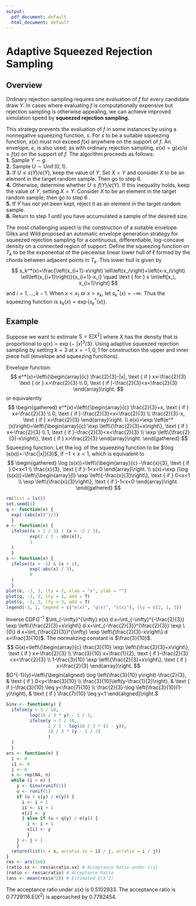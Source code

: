 ```yaml
---
output:
  pdf_document: default
  html_document: default
---
```

# Adaptive Squeezed Rejection Sampling

## Overview
Ordinary rejection sampling requires one evaluation of $f$ for every candidate draw $Y$. In cases where evaluating $f$ is computationally expensive but rejection sampling is otherwise appealing, we can achieve improved simulation speed by **squeezed rejection sampling.** 

This strategy prevents the evaluation of $f$ in some instances by using a nonnegative squeezing function, $s$. For $s$ to be a suitable squeezing function, $s(x)$ must not exceed $f(x)$ anywhere on the support of $f$. An envelope, $e$, is also used; as with ordinary rejection sampling, $e(x)=g(x) / \alpha \geq f(x)$ on the support of $f$.
The algorithm proceeds as follows:    
**1.** Sample $Y \sim g$.   
**2.** Sample $U \sim \operatorname{Unif}(0,1)$.   
**3.** If $U \leq s(Y) / e(Y)$, keep the value of $Y$. Set $X=Y$ and consider $X$ to be an element in the target random sample. Then go to step 6.   
**4.** Otherwise, determine whether $U \leq f(Y) / e(Y)$. If this inequality holds, keep the value of $Y$, setting $X=Y$. Consider $X$ to be an element in the target random sample; then go to step 6 .   
**5.** If $Y$ has not yet been kept, reject it as an element in the target random sample.   
**6.** Return to step 1 until you have accumulated a sample of the desired size.   

The most challenging aspect is the construction of a suitable envelope. Gilks and Wild proposed an automatic envelope generation strategy for squeezed rejection sampling for a continuous, differentiable, log-concave density on a connected region of support. Define the squeezing function on $T_k$ to be the exponential of the piecewise linear lower hull of $\ell$ formed by the chords between adjacent points in $T_k$. This lower hull is given by
$$
s_k^*(x)=\frac{\left(x_{i+1}-x\right) \ell\left(x_i\right)+\left(x-x_i\right) \ell\left(x_{i+1}\right)}{x_{i+1}-x_i} \quad \text { for } x \in\left[x_i, x_{i+1}\right]
$$
and $i=1, \ldots, k-1$. When $x<x_1$ or $x>x_k$, let $s_k^*(x)=-\infty$. Thus the squeezing function is $s_k(x)=\exp \left\{s_k^*(x)\right\}$.    

## Example
Suppose we want to estimate $\mathrm{S}=\mathrm{E}\left[\mathrm{X}^2\right]$ where $\mathrm{X}$ has the density that is proportional to $\mathrm{q}(\mathrm{x})=\exp \{-$ $\left.|x|^3 / 3\right\}$. Using adaptive squeezed rejection sampling by setting $k=3$ at $x=-1,0,1$ for construction the upper and inner piece hull (envelope and squeezing functions).   

Envelope function:
$$
e^*(x)=\left\{\begin{array}{c}
\frac{2}{3}-|x|, \text { if } x<-\frac{2}{3} \text { or } x>\frac{2}{3} \\
0, \text { if }-\frac{2}{3}<x<\frac{2}{3}
\end{array}\right.
$$
or equivalently
$$
\begin{gathered}
e^*(x)=\left\{\begin{array}{c}
\frac{2}{3}+x, \text { if } x<-\frac{2}{3} \\
0, \text { if }-\frac{2}{3}<x<\frac{2}{3} \\
\frac{2}{3}-x, \text { if } x>\frac{2}{3}
\end{array}\right. \\
e(x)=\exp \left(e^*(x)\right)=\left\{\begin{array}{c}
\exp \left\{\frac{2}{3}+x\right\}, \text { if } x<-\frac{2}{3} \\
1, \text { if }-\frac{2}{3}<x<\frac{2}{3} \\
\exp \left\{\frac{2}{3}-x\right\}, \text { if } x>\frac{2}{3}
\end{array}\right.
\end{gathered}
$$
Squeezing function:
Let the $\log$ of the squeezing function to be $\log (s(x))=-\frac{|x|}{3}$, if $-1<x<1$, which is equivalent to
$$
\begin{gathered}
\log (s(x))=\left\{\begin{array}{c}
-\frac{x}{3}, \text { if } 0<x<1 \\
\frac{x}{3}, \text { if }-1<x<0
\end{array}\right. \\
s(x)=\exp (\log (s(x)))=\left\{\begin{array}{l}
\exp \left\{-\frac{x}{3}\right\}, \text { if } 0<x<1 \\
\exp \left\{\frac{x}{3}\right\}, \text { if }-1<x<0
\end{array}\right.
\end{gathered}
$$

```r
rm(list = ls())
set.seed(1)
q <- function(x) {
  exp(-(abs(x))^3/3)
  }
e <- function(x) {
  ifelse((x > 2 / 3) | (x < -2 / 3),
         exp(2 / 3 - abs(x)),
         1
  )
  }
s <- function(x) {
  ifelse((x > -1) & (x < 1),
         exp(-abs(x) / 3),
         0
  )
  }
plot(e, -3, 3, lty = 2, xlab = "x", ylab = "")
plot(q, -3, 3, lty = 1, add = T)
plot(s, -3, 3, lty = 3, add = T)
legend(-3, 1, legend = c("e(x)", "q(x)", "s(x)"), lty = c(2, 1, 3))
```

Inverse $\mathrm{CDF} G^{-1}$
$\int_{-\infty}^{\infty} e(x) d x=\int_{-\infty}^{-\frac{2}{3}} \exp \left\{\frac{2}{3}+x\right\} d x+\int_{-\frac{2}{3}}^{\frac{2}{3}} \exp \{0\} d x+\int_{\frac{2}{3}}^{\infty} \exp \left\{\frac{2}{3}-x\right\} d x=\frac{3}{10}$. The normalizing constant is $\frac{3}{10}$.
$$
G(x)=\left\{\begin{array}{c}
\frac{3}{10} \exp \left\{\frac{2}{3}+x\right\}, \text { if } x<-\frac{2}{3} \\
\frac{3}{10} x+\frac{1}{2}, \text { if }-\frac{2}{3}<x<\frac{2}{3} \\
1-\frac{3}{10} \exp \left\{\frac{2}{3}+x\right\}, \text { if } x>\frac{2}{3}
\end{array}\right.
$$
$G^{-1}(y)=\left\{\begin{aligned} \log \left(\frac{3}{10} y\right)-\frac{2}{3}, & \text { if } 0<y<\frac{3}{10} \\ \frac{3}{10}\left(y-\frac{1}{2}\right), & \text { if }-\frac{3}{10} \leq y<\frac{7}{10} \\ \frac{2}{3}-\log \left(\frac{3}{10}(1-y)\right), & \text { if } \frac{7}{10} \leq y<1 \end{aligned}\right.$

```r
Ginv <- function(y) {
  ifelse(y < 3 / 10,
         log(10 / 3 * y) - 2 / 3,
         ifelse(y > 7 / 10,
                2 / 3 - log(10 / 3 * (1 - y)),
                10 / 3 * (y - 1 / 2)
                )
  )
  }
ars <- function(n) {
  i <- 0
  i1 <- 0
  j <- 0
  x <- rep(NA, n)
  while (i < n) {
    y <- Ginv(runif(1))
    u <- runif(1)
    if (u < s(y) / e(y)) {
      i <- i + 1
      i1 <- i1 + 1
      x[i] <- y
      } else if (u < q(y) / e(y)) {
        i <- i + 1
        x[i] <- y
        }
    j <- j + 1
    }
  return(list(x = x, acratio.sx = i1 / j, acratio = i / j))
}
res <- ars(1e6)
(ratio.sx <- res$acratio.sx) # Acceptance Ratio under s(x)
(ratio <- res$acratio) # Acceptance Ratio
(ans <- mean(res$x^2)) # Estimated E(Xˆ2)
```
The acceptance ratio under $s(x)$ is $0.5102933$. The acceptance ratio is $0.7729116 . \mathrm{E}\left(X^2\right)$ is approached by $0.7782454$.